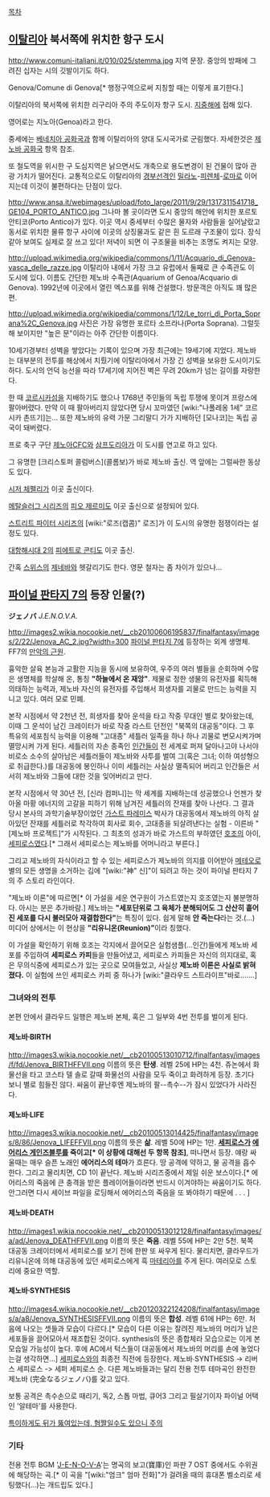 [[목차]]

== [[이탈리아]] 북서쪽에 위치한 항구 도시 ==
http://www.comuni-italiani.it/010/025/stemma.jpg
지역 문장. 중앙의 방패에 그려진 십자는 시의 깃발이기도 하다.

Genova/Comune di Genova[* 행정구역으로써 지칭할 때는 이렇게 표기한다.]

이탈리아의 북서쪽에 위치한 리구리아 주의 주도이자 항구 도시. [[지중해]]에 접해 있다.

영어로는 지노아(Genoa)라고 한다.

중세에는 [[베네치아 공화국]]과 함께 이탈리아의 양대 도시국가로 군림했다. 자세한것은 [[제노바 공화국]] 항목 참조.

또 철도역을 위시한 구 도심지역은 낡으면서도 개축으로 용도변경이 된 건물이 많아 관광 가치가 떨어진다. 교통적으로도 이탈리아의 [[경부선]]격인 [[밀라노]]-[[피렌체]]-[[로마]]로 이어지는데 이것이 불편하다는 단점이 있다.

http://www.ansa.it/webimages/upload/foto_large/2011/9/29/1317311541718_GE104_PORTO_ANTICO.jpg
그나마 볼 곳이라면 도시 중앙의 해안에 위치한 포르토 안티코(Porto Antico)가 있다. 이곳 역시 중세부터 수많은 물자와 사람들을 실어날랐고 동서로 위치한 물류 항구 사이에 이곳의 상징물과도 같은 흰 도르래 구조물이 있다. 장식 같아 보여도 실제로 잘 쓰고 있다! 저녁이 되면 이 구조물을 비추는 조명도 켜지는 모양.

http://upload.wikimedia.org/wikipedia/commons/1/11/Acquario_di_Genova-vasca_delle_razze.jpg
이탈리아 내에서 가장 크고 유럽에서 둘째로 큰 수족관도 이 도시에 있다. 이름도 간단한 제노바 수족관(Aquarium of Genoa/Acquario di Genova). 1992년에 이곳에서 열린 엑스포를 위해 건설했다. 방문객은 아직도 꽤 많은 편.

http://upload.wikimedia.org/wikipedia/commons/1/12/Le_torri_di_Porta_Soprana%2C_Genova.jpg
사진은 가장 유명한 포르타 소프라나(Porta Soprana). 그럴듯해 보이지만 "높은 문"이라는 아주 간단한 이름이다.

10세기경부터 성벽을 쌓았다는 기록이 있으며 가장 최근에는 19세기에 지었다. 제노바는 대부분의 전투를 해상에서 치뤘기에 이탈리아에서 가장 긴 성벽을 보유한 도시이기도 하다. 도시의 언덕 능선을 따라 17세기에 지어진 벽은 무려 20km가 넘는 길이를 자랑한다.

한 때 [[코르시카]]섬을 지배하기도 했으나 1768년 주민들의 독립 투쟁에 못이겨 프랑스에 팔아버렸다. 만약 이 때 팔아버리지 않았다면 당시 꼬마였던 [wiki:"나폴레옹 1세" 코르시카 촌뜨기]는... 또한 제노바의 유력 가문 그리말디 가가 지배하던 [모나코]는 독립 공국이 돼버렸다.

프로 축구 구단 [[제노아CFC]]와 [[삼프도리아]]가 이 도시를 연고로 하고 있다.

그 유명한 [크리스토퍼 콜럼버스](콜롬보)가 바로 제노바 출신. 역 앞에는 그럴싸한 동상도 있다. 

[[시저 체펠리]]가 이곳 출신이다.

[[메탈슬러그 시리즈]]의 [[피오 제르미]]도 이곳 출신으로 설정되어 있다.

[[스트리트 파이터 시리즈]]의 [wiki:"로즈(캡콤)" 로즈]가 이 도시의 유명한 점쟁이라는 설정도 있다.

[[대항해시대 2]]의 [[피에트로 콘티]]도 이곳 출신.

간혹 [[스위스]]의 [[제네바]]와 헷갈리기도 한다. 영문 철자는 좀 차이가 있으나...

== [[파이널 판타지 7]]의 등장 인물(?) ==
'''ジェノバ''' ''J.E.N.O.V.A.''

http://images2.wikia.nocookie.net/__cb20100606195837/finalfantasy/images/2/22/Jenova_AC_2.jpg?width=300
[[파이널 판타지 7]]에 등장하는 외계 생명체. FF7의 [[만악의 근원]].

흉악한 살육 본능과 교활한 지능을 동시에 보유하여, 우주의 여러 별들을 순회하며 수많은 생명체를 학살해 온, 통칭 '''"하늘에서 온 재앙"'''. 제물로 정한 생물의 유전자를 획득해 의태하는 능력과, 제노바 자신의 유전자를 주입해서 희생자를 괴물로 만드는 능력을 지니고 있다. 여러 모로 민폐.

본작 시점에서 약 2천년 전, 희생자를 찾아 운석을 타고 작중 무대인 별로 찾아왔는데, 이때 그 운석이 남긴 크레이터가 바로 작중 라스트 던전인 "북쪽의 대공동"이다. 그 후 특유의 세포침식 능력을 이용해 "고대종" 세틀러 일족을 하나 하나 괴물로 변모시켜가며 멸망시켜 가게 된다. 세틀러의 자손 종족인 [[인간]]들이 전 세계로 퍼져 달아나고야 나서야 비로소 소수의 살아남은 세틀러들이 제노바와 사투를 벌여 그(혹은 그녀; 이하 여성형으로 취급한다.)를 대공동에 봉인하나 이미 세틀러는 사실상 멸족되어 버리고 인간들은 서서히 제노바와 그들에 대한 것을 잊어버리고 만다.

본작 시점에서 약 30년 전, [신라 컴퍼니]는 막 세계를 지배하는데 성공했으나 언젠가 찾아올 마황 에너지의 고갈을 피하기 위해 남겨진 세틀러의 잔재를 찾아 나선다. 그 결과 당시 본사의 과학기술부장이었던 [[가스트 파레미스]] 박사가 대공동에서 제노바의 아직 살아있던 잔재를 세틀러로 착각하여 회사로 회수, 고대종을 되살려낸다는 실험 - 이른바 "[제노바 프로젝트]"가 시작된다. 그 최초의 성과가 바로 가스트의 부하였던 [[호조]]의 아이, [[세피로스]]였다.[* 그래서 세피로스는 제노바를 어머니라고 부른다.]

그리고 제노바의 자식이라고 할 수 있는 세피로스가 제노바의 의지를 이어받아 [[메테오]]로 별의 모든 생명을 소거하는 김에 "[wiki:"神" 신]"이 되려고 하는 것이 파이널 판타지 7의 주 스토리 라인이다.

"제노바 이론"에 따르면[* 이 가설을 세운 연구원이 가스트였는지 호조였는지 불분명하다. 아시는 분은 추가바람.] 제노바는 '''"세포단위로 그 육체가 분해되어도 그 산산히 흩어진 세포를 다시 불러모아 재결합한다"'''는 특징이 있다. 쉽게 말해 '''안 죽는다'''라는 것.(…) 미디어 상에서는 이 현상을 '''"리유니온(Reunion)"'''이라 칭했다. 

이 가설을 확인하기 위해 호조는 각지에서 끌어모은 실험샘플(…인간)들에게 제노바 세포를 주입하여 '''세피로스 카피'''들을 만들어냈고, 세피로스 카피들은 자신의 의지대로, 혹은 무의식중에 세피로스가 있는 곳으로 모여들었고, 사실상 '''제노바 이론은 사실로 밝혀졌다.''' 이 실험에 쓰인 세피로스 카피 중 하나가 [wiki:"클라우드 스트라이프"바로…….]

=== 그녀와의 전투 ===
본편 안에서 클라우드 일행은 제노바 본체, 혹은 그 일부와 4번 전투를 벌이게 된다. 

==== 제노바∙BIRTH ====
http://images3.wikia.nocookie.net/__cb20100513010712/finalfantasy/images/f/fd/Jenova_BIRTHFFVII.png
이름의 뜻은 '''탄생'''. 레벨 25에 HP는 4천.
쥬논에서 화물선을 타고 코스타 델 솔로 갈때 화물선의 사람을 모두 죽이고 화려하게 등장. 초기다 보니 별로 힘들진 않다.
싸움이 끝난후엔 제노바의 팔--촉수--가 잠시 있었다가 사라진다.
==== 제노바∙LIFE ====
http://images3.wikia.nocookie.net/__cb20100513014425/finalfantasy/images/8/86/Jenova_LIFEFFVII.png
이름의 뜻은 '''삶'''. 레벨 50에 HP는 1만.
'''[[세피로스]]가 [[에어리스 게인즈블루]]를 죽이고[* 이 상황에 대해선 두 항목 참조]''', 떠나면서 등장. 얘랑 싸울때는 매우 슬픈 노래인 '''에어리스의 테마'''가 흐른다. 땅 공격에 약하고, 물 공격을 흡수한다. 그리고 물리치면, CD 1이 끝난다. 제노바 시리즈중에서 제일 쉬운 보스이다.[* 에어리스의 죽음에 큰 충격을 받은 플레이어들이라면 반드시 이겨야하는 싸움이기도 하다. 안그러면 다시 세이브 파일을 로딩해서 에어리스의 죽음을 또 봐야하기 때문에 . . . ]  

==== 제노바∙DEATH ====
http://images1.wikia.nocookie.net/__cb20100513012128/finalfantasy/images/a/ad/Jenova_DEATHFFVII.png
이름의 뜻은 '''죽음'''. 레벨 55에 HP는 2만 5천.
북쪽 대공동 크레이터에서 세피로스를 보기 전에 한판 또 싸우게 된다. 물리치면, 클라우드가 리유니온에 의해 대공동에 있던 세피로스에게 흑 [[마테리아]]를 주게 된다. 여러모로 스토리에 중요한 역할.

==== 제노바∙SYNTHESIS ====
http://images4.wikia.nocookie.net/__cb20120322124208/finalfantasy/images/a/a8/Jenova_SYNTHESISFFVII.png
이름의 뜻은 '''합성'''. 레벨 61에 HP는 6만.
처음에 나오는 셋들과 모습이 다르다.[* 모습이 다른 이유는 잘려진 제노바의 머리가 남은 세포들을 끌어모아서 재조합된 것이다. synthesis의 뜻은 종합체라 모습으로는 이게 본 모습일 가능성이 높다. 후에 AC에서 턱스들이 대공동에서 제노바의 머리를 손에 놓었다는걸 생각하면...]  [[세피로스]]와의 최종전 직전에 등장한다. 제노바∙SYNTHESIS -> 리버스 세피로스 -> 세퍼 세피로스 순. 다른 제노바들과는 달리 전용 전투 테마곡인 완전한 제노바 (完全なるジェノバ)를 갖고 있다.

보통 공격은 촉수손으로 때리기, 독2, 스톱 마법, 큐어3 그리고 필살기이자 파이널 어택인 '알테마'를 사용한다.

[http://img4.wikia.nocookie.net/__cb20120322124600/finalfantasy/images/f/fe/JenovaSYNTHESIS-ffvii-back.png 특이하게도 뒤가 뚫여있는데, 혐짤일수도 있으니 주의]

=== 기타 ===
전용 전투 BGM '[http://www.youtube.com/watch?v=m9kGaw216HM J-E-N-O-V-A]'는 명곡의 보고(寶庫)인 파판 7 OST 중에서도 수위권에 해당하는 곡.[* 이 곡을 "[wiki:"엄크" 엄마 전화]"가 걸려올 때의 휴대폰 벨소리로 세팅했다(…)는 개드립도 있다.]
